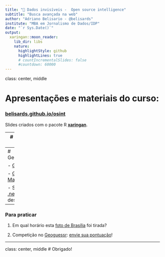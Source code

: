 ```yaml
---
title: "🔎 Dados invisíveis -  Open source intelligence"
subtitle: "Busca avançada na web"
author: "Adriano Belisario - @belisards"
institute: "MBA em Jornalismo de Dados/IDP"
date: "`r Sys.Date()`"
output:
  xaringan::moon_reader:
    lib_dir: libs
    nature:
      highlightStyle: github
      highlightLines: true
      # countIncrementalSlides: false
      #countdown: 60000
---
```

class: center, middle

# Apresentações e materiais do curso:

### [belisards.github.io/osint](https://belisards.github.io/osint/)

Slides criados com o pacote R [**xaringan**](https://github.com/yihui/xaringan).

---
# O que temos para hoje?

---
# Geolocalização

- [Google Earth](https://earth.google.com/)

- [Google Maps/StreetView](https://maps.google.com)

- SunCalc: [.org](www.suncalc.org) e [.net](suncalc.net/) (parece desatualizado)

--

### Para praticar

1. Em qual horário esta [foto de Brasília](https://www.flickr.com/photos/fcmont/14783157308) foi tirada?

1. Competição no [Geoguessr](https://www.geoguessr.com/): [envie sua pontuação](https://docs.google.com/forms/d/e/1FAIpQLScvr8rEajtFkLjV3EGfMbB_arJ9o3lWLjts4o2FEm6WaDWb0g/viewform)!

---

class: center, middle
# Obrigado!